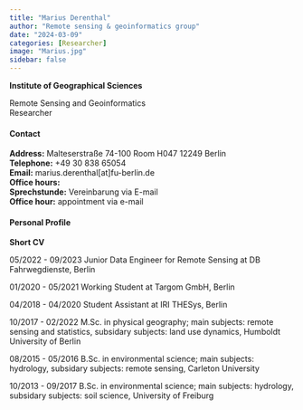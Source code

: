 ```yaml
---
title: "Marius Derenthal"
author: "Remote sensing & geoinformatics group"
date: "2024-03-09"
categories: [Researcher]
image: "Marius.jpg"
sidebar: false
---
```


**Institute of Geographical Sciences**\

Remote Sensing and Geoinformatics\
Researcher

::: panel-tabset

#### Contact

**Address:** Malteserstraße 74-100 Room H047 12249 Berlin \
**Telephone:** +49 30 838 65054 \
**Email:** marius.derenthal[at]fu-berlin.de \
**Office hours:**\
**Sprechstunde:** Vereinbarung via E-mail \
**Office hour:** appointment via e-mail

#### Personal Profile

**Short CV**

05/2022 - 09/2023 Junior Data Engineer for Remote Sensing at DB Fahrwegdienste, Berlin

01/2020 - 05/2021 Working Student at Targom GmbH, Berlin

04/2018 - 04/2020 Student Assistant at IRI THESys, Berlin

10/2017 - 02/2022 M.Sc. in physical geography; main subjects: remote sensing and statistics, subsidary subjects: land use dynamics, Humboldt University of Berlin

08/2015 - 05/2016 B.Sc. in environmental science; main subjects: hydrology, subsidary subjects: remote sensing, Carleton University

10/2013 - 09/2017 B.Sc. in environmental science; main subjects: hydrology, subsidary subjects: soil science, University of Freiburg

:::